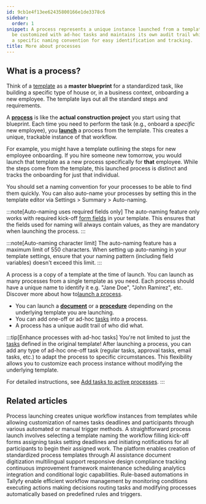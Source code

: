 ```yaml
---
id: 9cb1e4f13ee62435800166e1de3378c6
sidebar:
  order: 1
snippet: A process represents a unique instance launched from a template that can
  be customized with ad-hoc tasks and maintains its own audit trail while following
  a specific naming convention for easy identification and tracking.
title: More about processes
---
```


## What is a process?

Think of a [template](/products/pro/documenting/templates/) as a **master blueprint** for a standardized task, like building a specific type of house or, in a business context, onboarding a new employee. The template lays out all the standard steps and requirements.

A **[process](/products/pro/tracking-and-tasks/processes/)** is like the **actual construction project** you start using that blueprint. Each time you need to perform the task (e.g., onboard a *specific* new employee), you **[launch](/products/pro/launching/)** a process from the template. This creates a unique, trackable instance of that workflow.

For example, you might have a template outlining the steps for new employee onboarding. If you hire someone new tomorrow, you would launch that template as a new process specifically for **that** employee. While the steps come from the template, this launched process is distinct and tracks the onboarding for just that individual.

You should set a naming convention for your processes to be able to find them quickly. You can also auto-name your processes by setting this in the template editor via Settings > Summary > Auto-naming.

:::note[Auto-naming uses required fields only]
The auto-naming feature only works with required kick-off [form fields](/products/pro/tracking-and-tasks/tasks/what-are-form-fields-in-tallyfy/) in your template. This ensures that the fields used for naming will always contain values, as they are mandatory when launching the process.
:::

:::note[Auto-naming character limit]
The auto-naming feature has a maximum limit of 550 characters. When setting up auto-naming in your template settings, ensure that your naming pattern (including field variables) doesn't exceed this limit.
:::

A process is a copy of a template at the time of launch. You can launch as many processes from a single template as you need. Each process should have a unique name to identify it e.g. "Jane Doe", "John Ramirez", etc. Discover more about how to[launch a process](/products/pro/launching/how-can-i-launch-a-process-in-tallyfy/).

* You can launch a **[document](/products/pro/documenting/documents/)** or a **[procedure](/products/pro/documenting/templates/)** depending on the underlying template you are launching.
* You can add one-off or ad-hoc [tasks](/products/pro/tracking-and-tasks/tasks/) into a process.
* A process has a unique audit trail of who did what.

:::tip[Enhance processes with ad-hoc tasks]
You're not limited to just the [tasks](/products/pro/tracking-and-tasks/tasks/) defined in the original template! After launching a process, you can add any type of ad-hoc one-off task (regular tasks, approval tasks, email tasks, etc.) to adapt the process to specific circumstances. This flexibility allows you to customize each process instance without modifying the underlying template. 

For detailed instructions, see [Add tasks to active processes](/products/pro/tracking-and-tasks/processes/edit-processes/how-can-i-add-tasks-to-active-processes-on-tallyfy/).
:::


<PageTree />


## Related articles
<CardGrid>
<LinkTitleCard header="<b>Pro > Launching</b>" href="/products/pro/launching/" > Process launching creates unique workflow instances from templates while allowing customization of names tasks deadlines and participants through various automated or manual trigger methods. </LinkTitleCard>
<LinkTitleCard header="<b>Tutorials > Launch a process</b>" href="/products/pro/tutorials/your-first-process/" > A straightforward process launch involves selecting a template naming the workflow filling kick-off forms assigning tasks setting deadlines and initiating notifications for all participants to begin their assigned work. </LinkTitleCard>
<LinkTitleCard header="<b>Features > Explain it once</b>" href="/products/pro/tutorials/features/explain-it-once/" > The platform enables creation of standardized process templates through AI assistance document digitization multilingual support responsive design compliance tracking continuous improvement framework maintenance scheduling analytics integration and conditional logic capabilities. </LinkTitleCard>
<LinkTitleCard header="<b>Templates > Automations</b>" href="/products/pro/documenting/templates/automations/" > Rule-based automations in Tallyfy enable efficient workflow management by monitoring conditions executing actions making decisions routing tasks and modifying processes automatically based on predefined rules and triggers. </LinkTitleCard>
</CardGrid>